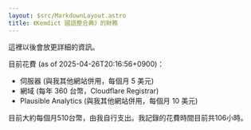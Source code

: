 ```yaml
---
layout: $src/MarkdownLayout.astro
title: 《Kemdict 國語整合典》的財務
---
```


這裡以後會放更詳細的資訊。

目前花費 (as of 2025-04-26T20:16:56+0900)：

- 伺服器 (與我其他網站併用，每個月 5 美元)
- 網域 (每年 360 台幣，Cloudflare Registrar)
- Plausible Analytics (與我其他網站併用，每個月 10 美元)

目前大約每個月510台幣，由我自行支出。我記錄的花費時間目前共106小時。
